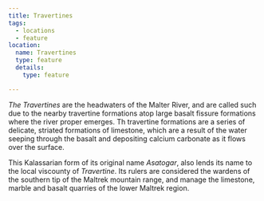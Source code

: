 ```yaml
---
title: Travertines
tags:
  - locations
  - feature
location:
  name: Travertines
  type: feature
  details:
    type: feature

---
```


*The Travertines* are the headwaters of the Malter River, and are called such
due to the nearby travertine formations atop large basalt fissure formations
where the river proper emerges. Th travertine formations are a series of
delicate, striated formations of limestone, which are a result of the water
seeping through the basalt and depositing calcium carbonate as it flows over the
surface.

This Kalassarian form of its original name *Asatogar*, also lends its name to
the local viscounty of *Travertine*. Its rulers are considered the wardens of
the southern tip of the Maltrek mountain range, and manage the limestone, marble
and basalt quarries of the lower Maltrek region.
